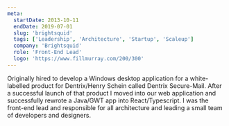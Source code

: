 ```yaml
---
meta:
  startDate: 2013-10-11
  endDate: 2019-07-01
  slug: 'brightsquid'
  tags: ['Leadership', 'Architecture', 'Startup', 'Scaleup']
  company: 'Brightsquid'
  role: 'Front-End Lead'
  logo: 'https://www.fillmurray.com/200/300'
---
```


Originally hired to develop a Windows desktop application for a white-labelled product for Dentrix/Henry Schein
called Dentrix Secure-Mail. After a successful launch of that product I moved into our web application and
successfully rewrote a Java/GWT app into React/Typescript. I was the front-end lead and responsible for all
architecture and leading a small team of developers and designers.
